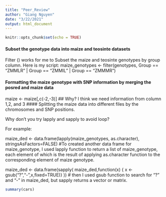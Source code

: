 ---
title: "Peer_Review"
author: "Giang Nguyen"
date: "3/22/2021"
output: html_document
---

```{r setup, include=FALSE}
knitr::opts_chunk$set(echo = TRUE)
```

#### Subset the genotype data into maize and teosinte datasets
Filter () works for me to Subset the maize and teosinte genotypes by group column. 
Here is my script:
maize_genotypes <- filter(genotypes, Group == "ZMMLR" | Group == "ZMMIL" | Group == "ZMMMR") 

#### Formatting the maize genotype with SNP information by merging the posred and maize data
maize <- maize[,c(-2,-3)] ## Why? I think we need information from column 1,2, and 3
#### Splitting the maize data into different files by the chromosomes and SNP positions. 

Why don't you try lapply and sapply to avoid loop?

For example:


maize_ded <- data.frame(lapply(maize_genotypes, as.character), stringsAsFactors=FALSE)
 #To created another data frame for maize_genotype, I used lapply function to return a list of maize_genotype, each element of which is the result of applying as.character function to the corresponding element of maize genotype. 

maize_ded <- data.frame(sapply( maize_ded,function(x) { x <- gsub("?","-",x,fixed=TRUE)} ))
  # then I used gsub function to search for "?" and "-" in maize_ded, but sapply returns a vector or matrix.
  


```{r cars}
summary(cars)
```


